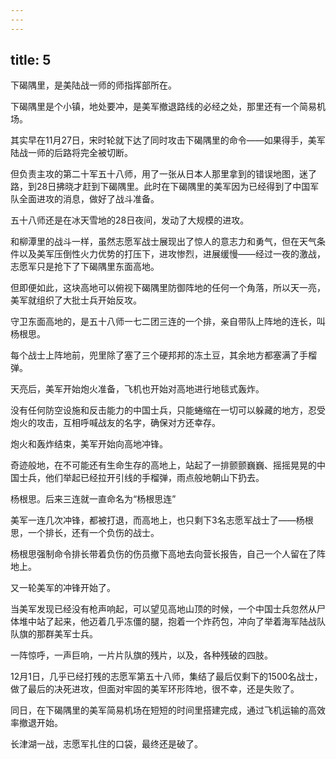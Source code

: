```yaml
---
---
---
```

title: 5
---



下碣隅里，是美陆战一师的师指挥部所在。

下碣隅里是个小镇，地处要冲，是美军撤退路线的必经之处，那里还有一个简易机场。

其实早在11月27日，宋时轮就下达了同时攻击下碣隅里的命令——如果得手，美军陆战一师的后路将完全被切断。

但负责主攻的第二十军五十八师，用了一张从日本人那里拿到的错误地图，迷了路，到28日拂晓才赶到下碣隅里。此时在下碣隅里的美军因为已经得到了中国军队全面进攻的消息，做好了战斗准备。

五十八师还是在冰天雪地的28日夜间，发动了大规模的进攻。

和柳潭里的战斗一样，虽然志愿军战士展现出了惊人的意志力和勇气，但在天气条件以及美军压倒性火力优势的打压下，进攻惨烈，进展缓慢——经过一夜的激战，志愿军只是抢下了下碣隅里东面高地。

但即便如此，这块高地可以俯视下碣隅里防御阵地的任何一个角落，所以天一亮，美军就组织了大批士兵开始反攻。

守卫东面高地的，是五十八师一七二团三连的一个排，亲自带队上阵地的连长，叫杨根思。

每个战士上阵地前，兜里除了塞了三个硬邦邦的冻土豆，其余地方都塞满了手榴弹。

天亮后，美军开始炮火准备，飞机也开始对高地进行地毯式轰炸。

没有任何防空设施和反击能力的中国士兵，只能蜷缩在一切可以躲藏的地方，忍受炮火的攻击，互相呼喊战友的名字，确保对方还幸存。

炮火和轰炸结束，美军开始向高地冲锋。

奇迹般地，在不可能还有生命生存的高地上，站起了一排颤颤巍巍、摇摇晃晃的中国士兵，他们举起已经拉开引线的手榴弹，雨点般地朝山下扔去。

杨根思。后来三连就一直命名为“杨根思连”



美军一连几次冲锋，都被打退，而高地上，也只剩下3名志愿军战士了——杨根思，一个排长，还有一个负伤的战士。

杨根思强制命令排长带着负伤的伤员撤下高地去向营长报告，自己一个人留在了阵地上。

又一轮美军的冲锋开始了。

当美军发现已经没有枪声响起，可以望见高地山顶的时候，一个中国士兵忽然从尸体堆中站了起来，他迈着几乎冻僵的腿，抱着一个炸药包，冲向了举着海军陆战队队旗的那群美军士兵。

一阵惊呼，一声巨响，一片片队旗的残片，以及，各种残破的四肢。

12月1日，几乎已经打残的志愿军第五十八师，集结了最后仅剩下的1500名战士，做了最后的决死进攻，但面对牢固的美军环形阵地，很不幸，还是失败了。

同日，在下碣隅里的美军简易机场在短短的时间里搭建完成，通过飞机运输的高效率撤退开始。

长津湖一战，志愿军扎住的口袋，最终还是破了。